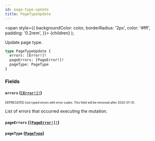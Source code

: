 ```yaml
---
id: page-type-update
title: PageTypeUpdate
---
```


<span
style={{
      backgroundColor: color,
      borderRadius: '2px',
      color: '#fff',
      padding: '0.2rem',
    }}>
{children}
</span>
);

Update page type.

```graphql
type PageTypeUpdate {
  errors: [Error!]!
  pageErrors: [PageError!]!
  pageType: PageType
}
```

### Fields

#### `errors` ([`[Error!]!`](/api-reference/objects/error.mdx))

<sub><sup><Tag color="#ffba00">DEPRECATED</Tag> Use typed errors with error codes. This field will be removed after 2020-07-31.</sup></sub>

List of errors that occurred executing the mutation.

#### `pageErrors` ([`[PageError!]!`](/api-reference/objects/page-error.mdx))

#### `pageType` ([`PageType`](/api-reference/objects/page-type.mdx))
